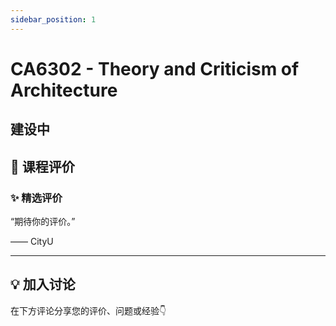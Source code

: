 ```yaml
---
sidebar_position: 1
---
```



# CA6302 - Theory and Criticism of Architecture

## 建设中

## **💬 课程评价**

### ✨ **精选评价**
<div className={commentStyles.commentBox}>
    <p className={commentStyles.commentText}>
        “期待你的评价。”
    </p>
    <p className={commentStyles.commentAuthor}>—— CityU</p>
</div>

---

## **💡 加入讨论**

在下方评论分享您的评价、问题或经验👇
<Utterances />
